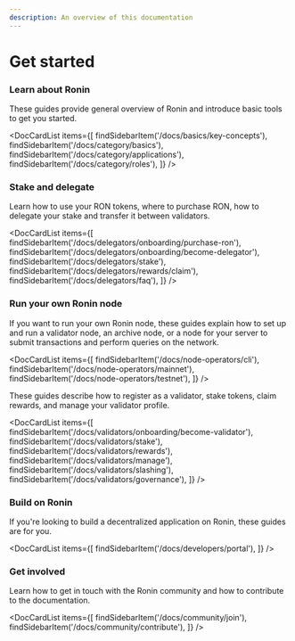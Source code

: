 ```yaml
---
description: An overview of this documentation
---
```



# Get started

### Learn about Ronin
These guides provide general overview of Ronin and introduce basic tools
to get you started.

<DocCardList items={[ 
    findSidebarItem('/docs/basics/key-concepts'),
    findSidebarItem('/docs/category/basics'),
    findSidebarItem('/docs/category/applications'),
    findSidebarItem('/docs/category/roles'),
    ]} />

### Stake and delegate
Learn how to use your RON tokens, where to purchase RON, 
how to delegate your stake and transfer it between validators.

<DocCardList items={[ 
    findSidebarItem('/docs/delegators/onboarding/purchase-ron'),
    findSidebarItem('/docs/delegators/onboarding/become-delegator'),
    findSidebarItem('/docs/delegators/stake'),
    findSidebarItem('/docs/delegators/rewards/claim'),
    findSidebarItem('/docs/delegators/faq'),
    ]} />

### Run your own Ronin node
If you want to run your own Ronin node, these guides explain how to set
up and run a validator node, an archive node, or a node for your server to submit transactions
and perform queries on the network.

<DocCardList items={[ 
    findSidebarItem('/docs/node-operators/cli'),
    findSidebarItem('/docs/node-operators/mainnet'),
    findSidebarItem('/docs/node-operators/testnet'),
    ]} />

These guides describe how to register as a validator, stake tokens,
claim rewards, and manage your validator profile.

<DocCardList items={[ 
    findSidebarItem('/docs/validators/onboarding/become-validator'),
    findSidebarItem('/docs/validators/stake'),
    findSidebarItem('/docs/validators/rewards'),
    findSidebarItem('/docs/validators/manage'),
    findSidebarItem('/docs/validators/slashing'),
    findSidebarItem('/docs/validators/governance'),
    ]} />

### Build on Ronin
If you're looking to build a decentralized application on Ronin, these guides are for you.

<DocCardList items={[ 
    findSidebarItem('/docs/developers/portal'),
    ]} />

### Get involved
Learn how to get in touch with the Ronin community and
how to contribute to the documentation.

<DocCardList items={[ 
    findSidebarItem('/docs/community/join'),
    findSidebarItem('/docs/community/contribute'),
    ]} />
